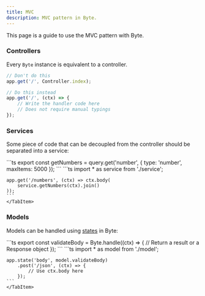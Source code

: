 ```yaml
---
title: MVC
description: MVC pattern in Byte.
---
```



This page is a guide to use the MVC pattern with Byte.

### Controllers
Every `Byte` instance is equivalent to a controller.

```ts
// Don't do this
app.get('/', Controller.index);

// Do this instead
app.get('/', (ctx) => {
    // Write the handler code here
    // Does not require manual typings
});
```

### Services
Some piece of code that can be decoupled from the controller 
should be separated into a service:

<Tabs>
    <TabItem label='Service' icon='bars'>
    ```ts
    export const getNumbers = query.get('number', { 
        type: 'number',
        maxItems: 5000
    });
    ```
    </TabItem>
    <TabItem label='Controller' icon='setting'>
    ```ts
    import * as service from './service';

    app.get('/numbers', (ctx) => ctx.body(
        service.getNumbers(ctx).join()
    ));
    ```
    </TabItem>
</Tabs>

### Models
Models can be handled using [states](/patterns/state) in Byte:

<Tabs>
    <TabItem label='Model' icon='seti:db'>
    ```ts
    export const validateBody = Byte.handle((ctx) => {
        // Return a result or a Response object
    });
    ```
    </TabItem>
    <TabItem label='Controller' icon='setting'>
    ```ts
    import * as model from './model';

    app.state('body', model.validateBody)
        .post('/json', (ctx) => {
            // Use ctx.body here
        });
    ```
    </TabItem>
</Tabs>

